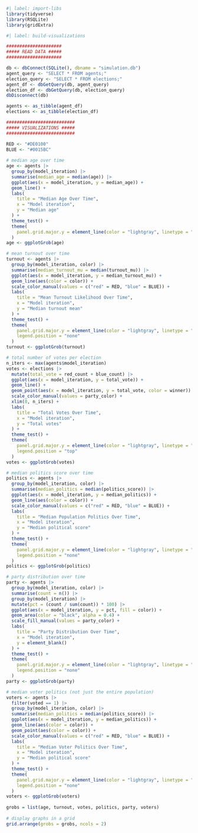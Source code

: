 ```r
#| label: import-libs
library(tidyverse)
library(RSQLite)
library(gridExtra)
```

```r
#| label: build-visualizations

#####################
##### READ DATA #####
#####################

db <- dbConnect(SQLite(), dbname = "simulation.db")
agent_query <- "SELECT * FROM agents;"
election_query <- "SELECT * FROM elections;"
agent_df <- dbGetQuery(db, agent_query)
election_df <- dbGetQuery(db, election_query)
dbDisconnect(db)

agents <- as_tibble(agent_df)
elections <- as_tibble(election_df)

##########################
##### VISUALIZATIONS #####
##########################

RED <- "#DE0100"
BLUE <- "#0015BC"
  
# median age over time
age <- agents |>
  group_by(model_iteration) |>
  summarise(median_age = median(age)) |>
  ggplot(aes(x = model_iteration, y = median_age)) +
  geom_line() +
  labs(
    title = "Median Age Over Time",
    x = "Model iteration",
    y = "Median age"
  ) +
  theme_test() +
  theme(
    panel.grid.major.y = element_line(color = "lightgray", linetype = "dashed")
  )
age <- ggplotGrob(age)

# mean turnout over time
turnout <- agents |>
  group_by(model_iteration, color) |>
  summarise(median_turnout_mu = median(turnout_mu)) |>
  ggplot(aes(x = model_iteration, y = median_turnout_mu)) +
  geom_line(aes(color = color)) +
  scale_color_manual(values = c("red" = RED, "blue" = BLUE)) +
  labs(
    title = "Mean Turnout Likelihood Over Time",
    x = "Model iteration",
    y = "Median turnout mean"
  ) +
  theme_test() +
  theme(
    panel.grid.major.y = element_line(color = "lightgray", linetype = "dashed"),
    legend.position = "none"
  )
turnout <- ggplotGrob(turnout)

# total number of votes per election
n_iters <- max(agents$model_iteration)
votes <- elections |>
  mutate(total_vote = red_count + blue_count) |>
  ggplot(aes(x = model_iteration, y = total_vote)) +
  geom_line() +
  geom_point(aes(x = model_iteration, y = total_vote, color = winner)) +
  scale_color_manual(values = party_color) +
  xlim(0, n_iters) +
  labs(
    title = "Total Votes Over Time",
    x = "Model iteration",
    y = "Total votes"
  ) +
  theme_test() +
  theme(
    panel.grid.major.y = element_line(color = "lightgray", linetype = "dashed"),
    legend.position = "top"
  )
votes <- ggplotGrob(votes)

# median politics score over time
politics <- agents |>
  group_by(model_iteration, color) |>
  summarise(median_politics = median(politics_score)) |>
  ggplot(aes(x = model_iteration, y = median_politics)) +
  geom_line(aes(color = color)) +
  scale_color_manual(values = c("red" = RED, "blue" = BLUE)) +
  labs(
    title = "Median Population Politics Over Time",
    x = "Model iteration",
    y = "Median political score"
  ) +
  theme_test() +
  theme(
    panel.grid.major.y = element_line(color = "lightgray", linetype = "dashed"),
    legend.position = "none"
  )
politics <- ggplotGrob(politics)

# party distribution over time
party <- agents |>
  group_by(model_iteration, color) |>
  summarise(count = n()) |>
  group_by(model_iteration) |>
  mutate(pct = (count / sum(count)) * 100) |>
  ggplot(aes(x = model_iteration, y = pct, fill = color)) +
  geom_area(color = "black", alpha = 0.4) +
  scale_fill_manual(values = party_color) +
  labs(
    title = "Party Distribution Over Time",
    x = "Model iteration",
    y = element_blank()
  ) +
  theme_test() +
  theme(
    panel.grid.major.y = element_line(color = "lightgray", linetype = "dashed"),
    legend.position = "none"
  )
party <- ggplotGrob(party)

# median voter politics (not just the entire population)
voters <- agents |>
  filter(voted == 1) |>
  group_by(model_iteration, color) |>
  summarise(median_politics = median(politics_score)) |>
  ggplot(aes(x = model_iteration, y = median_politics)) +
  geom_line(aes(color = color)) +
  geom_point(aes(color = color)) +
  scale_color_manual(values = c("red" = RED, "blue" = BLUE)) +
  labs(
    title = "Median Voter Politics Over Time",
    x = "Model iteration",
    y = "Median political score"
  ) +
  theme_test() +
  theme(
    panel.grid.major.y = element_line(color = "lightgray", linetype = "dashed"),
    legend.position = "none"
  )
voters <- ggplotGrob(voters)
  
grobs = list(age, turnout, votes, politics, party, voters)
  
# display graphs in a grid
grid.arrange(grobs = grobs, ncols = 2)
```


